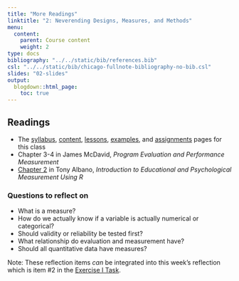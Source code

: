 ```yaml
---
title: "More Readings"
linktitle: "2: Neverending Designs, Measures, and Methods"
menu:
  content:
    parent: Course content
    weight: 2
type: docs
bibliography: "../../static/bib/references.bib"
csl: "../../static/bib/chicago-fullnote-bibliography-no-bib.csl"
slides: "02-slides"
output:
  blogdown::html_page:
    toc: true
---
```


## Readings

- The [syllabus](/syllabus/), [content](/content/), [lessons](/lesson/), [examples](/example/), and [assignments](/assigment/) pages for this class
- <i class="fas fa-book"></i> Chapter 3-4 in James McDavid, *Program Evaluation and Performance Measurement* 
- <i class="fas fa-book"></i> [Chapter 2](https://www.thetaminusb.com/intro-measurement-r/introduction.html) in Tony Albano, *Introduction to Educational and Psychological Measurement Using R* 


### Questions to reflect on

- What is a measure?
- How do we actually know if a variable is actually numerical or categorical?
- Should validity or reliability be tested first?
- What relationship do evaluation and measurement have?
- Should all quantitative data have measures?

Note: These reflection items *can* be integrated into this week's reflection which is item #2 in the [Exercise I Task](). 

